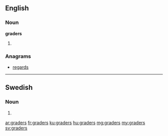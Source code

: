 ==English==

===Noun===
'''graders'''

# {{plural of|grader}}

===Anagrams===
* [[regards#English|regards]]

----

==Swedish==

===Noun===
{{head|sv|noun form}}

# {{sv-noun-form-indef-gen-pl|grad}}

[[ar:graders]]
[[fr:graders]]
[[ku:graders]]
[[hu:graders]]
[[mg:graders]]
[[my:graders]]
[[sv:graders]]